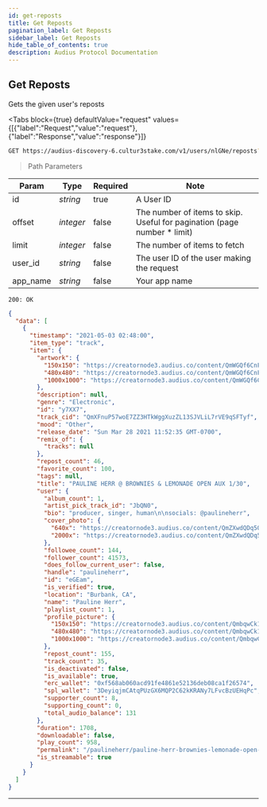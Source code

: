 ```yaml
---
id: get-reposts
title: Get Reposts
pagination_label: Get Reposts
sidebar_label: Get Reposts
hide_table_of_contents: true
description: Audius Protocol Documentation
---
```



## Get Reposts

Gets the given user's reposts

<Tabs
  block={true}
  defaultValue="request"
  values={[{"label":"Request","value":"request"},{"label":"Response","value":"response"}]}
>
<TabItem value="request">

```bash
GET https://audius-discovery-6.cultur3stake.com/v1/users/nlGNe/reposts?app_name=EXAMPLEAPP HTTP/1.1
```

> Path Parameters

| Param    | Type      | Required | Note                                                                      |
| -------- | --------- | -------- | ------------------------------------------------------------------------- |
| id       | _string_  | true     | A User ID                                                                 |
| offset   | _integer_ | false    | The number of items to skip. Useful for pagination (page number \* limit) |
| limit    | _integer_ | false    | The number of items to fetch                                              |
| user_id  | _string_  | false    | The user ID of the user making the request                                |
| app_name | _string_  | false    | Your app name                                                             |

</TabItem>
<TabItem value="response">

`200: OK`

```json
{
  "data": [
    {
      "timestamp": "2021-05-03 02:48:00",
      "item_type": "track",
      "item": {
        "artwork": {
          "150x150": "https://creatornode3.audius.co/content/QmWGQf6CnFJJ4he13eDF2vZwDyoaWcHL3HziQyaSPwVFd3/150x150.jpg",
          "480x480": "https://creatornode3.audius.co/content/QmWGQf6CnFJJ4he13eDF2vZwDyoaWcHL3HziQyaSPwVFd3/480x480.jpg",
          "1000x1000": "https://creatornode3.audius.co/content/QmWGQf6CnFJJ4he13eDF2vZwDyoaWcHL3HziQyaSPwVFd3/1000x1000.jpg"
        },
        "description": null,
        "genre": "Electronic",
        "id": "y7XX7",
        "track_cid": "QmXFnuP57woE7ZZ3HTkWggXuzZL13SJVLiL7rVE9qSFTyf",
        "mood": "Other",
        "release_date": "Sun Mar 28 2021 11:52:35 GMT-0700",
        "remix_of": {
          "tracks": null
        },
        "repost_count": 46,
        "favorite_count": 100,
        "tags": null,
        "title": "PAULINE HERR @ BROWNIES & LEMONADE OPEN AUX 1/30",
        "user": {
          "album_count": 1,
          "artist_pick_track_id": "JbQN0",
          "bio": "producer, singer, human\n\nsocials: @paulineherr",
          "cover_photo": {
            "640x": "https://creatornode3.audius.co/content/QmZXwdQDq5QDJW3W17g4n4zXVjaDGDbvuzsMWqhis61W7h/640x.jpg",
            "2000x": "https://creatornode3.audius.co/content/QmZXwdQDq5QDJW3W17g4n4zXVjaDGDbvuzsMWqhis61W7h/2000x.jpg"
          },
          "followee_count": 144,
          "follower_count": 41573,
          "does_follow_current_user": false,
          "handle": "paulineherr",
          "id": "eGEam",
          "is_verified": true,
          "location": "Burbank, CA",
          "name": "Pauline Herr",
          "playlist_count": 1,
          "profile_picture": {
            "150x150": "https://creatornode3.audius.co/content/QmbqwCk1axAdXk9iFfeU48iu1P73ChUA3kxpeg7PJBRHsC/150x150.jpg",
            "480x480": "https://creatornode3.audius.co/content/QmbqwCk1axAdXk9iFfeU48iu1P73ChUA3kxpeg7PJBRHsC/480x480.jpg",
            "1000x1000": "https://creatornode3.audius.co/content/QmbqwCk1axAdXk9iFfeU48iu1P73ChUA3kxpeg7PJBRHsC/1000x1000.jpg"
          },
          "repost_count": 155,
          "track_count": 35,
          "is_deactivated": false,
          "is_available": true,
          "erc_wallet": "0xf568ab060acd91fe4861e52136deb08ca1f26574",
          "spl_wallet": "3DeyiqjmCAtqPUzGX6MQP2C62kKRANy7LFvcBzUEHqPc",
          "supporter_count": 8,
          "supporting_count": 0,
          "total_audio_balance": 131
        },
        "duration": 1708,
        "downloadable": false,
        "play_count": 958,
        "permalink": "/paulineherr/pauline-herr-brownies-lemonade-open-aux-130-316935",
        "is_streamable": true
      }
    }
  ]
}
```

</TabItem>
</Tabs>

---
